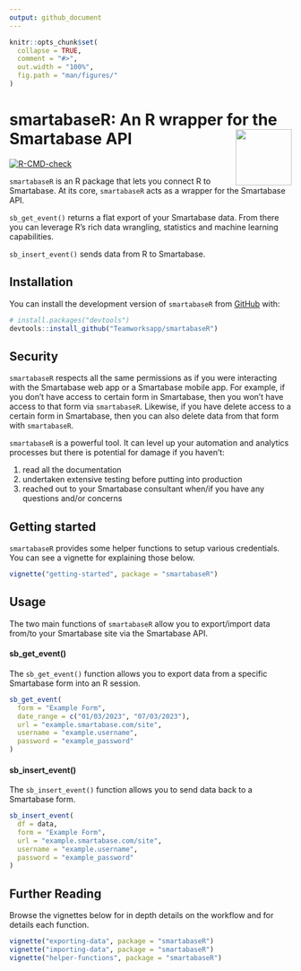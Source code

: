 ```yaml
---
output: github_document
---
```


```r
knitr::opts_chunk$set(
  collapse = TRUE,
  comment = "#>",
  out.width = "100%",
  fig.path = "man/figures/"
)
```

# smartabaseR: An R wrapper for the Smartabase API <img src="man/figures/logo.png" align="right" height="100" style="float:right; height:100px; width:100px"> 

<!-- badges: start -->
[![R-CMD-check](https://github.com/Teamworksapp/smartabaseR/actions/workflows/R-CMD-check.yaml/badge.svg)](https://github.com/Teamworksapp/smartabaseR/actions/workflows/R-CMD-check.yaml)
<!-- badges: end -->

`smartabaseR` is an R package that lets you connect R to Smartabase. At its core, `smartabaseR` acts as a wrapper for the Smartabase API.

`sb_get_event()` returns a flat export of your Smartabase data. From there you can leverage R's rich data wrangling, statistics and machine learning capabilities. 

`sb_insert_event()` sends data from R to Smartabase.


## Installation

You can install the development version of `smartabaseR` from [GitHub](https://github.com/) with:
      
```r
# install.packages("devtools")
devtools::install_github("Teamworksapp/smartabaseR")
```

## Security

`smartabaseR` respects all the same permissions as if you were interacting with the Smartabase web app or a Smartabase mobile app. For example, if you don't have access to certain form in Smartabase, then you won't have access to that form via `smartabaseR`. Likewise, if you have delete access to a certain form in Smartabase, then you can also delete data from that form with `smartabaseR`.

`smartabaseR` is a powerful tool. It can level up your automation and analytics processes but there is potential for damage if you haven't:

1. read all the documentation
2. undertaken extensive testing before putting into production
3. reached out to your Smartabase consultant when/if you have any questions and/or concerns


## Getting started

`smartabaseR` provides some helper functions to setup various credentials. You can see a vignette for explaining those below.

```r
vignette("getting-started", package = "smartabaseR")
```

## Usage

The two main functions of `smartabaseR` allow you to export/import data from/to your Smartabase site via the Smartabase API.


#### sb_get_event()

The `sb_get_event()` function allows you to export data from a specific Smartabase form into an R session.

```r
sb_get_event(
  form = "Example Form",
  date_range = c("01/03/2023", "07/03/2023"),
  url = "example.smartabase.com/site",
  username = "example.username",
  password = "example_password"
)
```

#### sb_insert_event()

The `sb_insert_event()` function allows you to send data back to a Smartabase form. 

```r
sb_insert_event(
  df = data,
  form = "Example Form",
  url = "example.smartabase.com/site",
  username = "example.username",
  password = "example_password"
)
```


## Further Reading

Browse the vignettes below for in depth details on the workflow and for details each function.

```r
vignette("exporting-data", package = "smartabaseR")
vignette("importing-data", package = "smartabaseR")
vignette("helper-functions", package = "smartabaseR")
```
